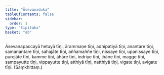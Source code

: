 ```yaml
---
title: "Āsevanaduka"
tableOfContents: false
sidebar:
  order: 1
type: "tipitaka"
basket: "ab"
---
```



<DynamicBreadcrumb />

<Division number="213">

<Paragraph number="711">
Āsevanapaccayā hetuyā tīṇi, ārammaṇe tīṇi, adhipatiyā tīṇi, anantare tīṇi, samanantare tīṇi, sahajāte tīṇi, aññamaññe tīṇi, nissaye tīṇi, upanissaye tīṇi, purejāte tīṇi, kamme tīṇi, āhāre tīṇi, indriye tīṇi, jhāne tīṇi, magge tīṇi, sampayutte tīṇi, vippayutte tīṇi, atthiyā tīṇi, natthiyā tīṇi, vigate tīṇi, avigate tīṇi. (Saṃkhittaṃ.)
</Paragraph>
</Division>
